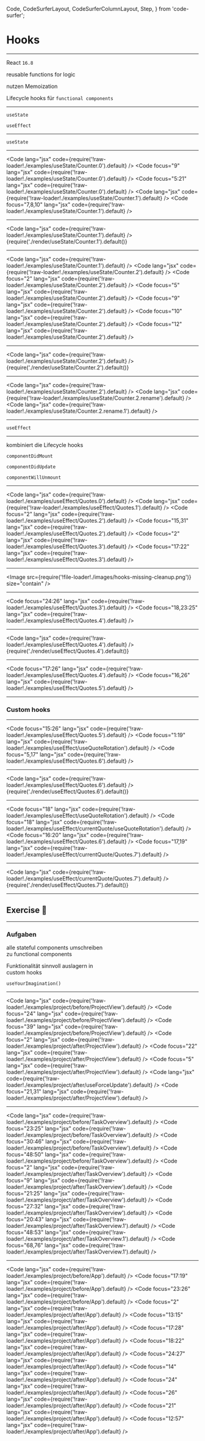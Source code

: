 
  Code,
  CodeSurferLayout,
  CodeSurferColumnLayout,
  Step,
} from 'code-surfer';


# Hooks

---

<Appear>

React `16.8`

reusable functions for logic

nutzen Memoization

Lifecycle hooks für `functional components`

</Appear>

---

<Appear>

`useState`

`useEffect`

</Appear>

---

`useState`

---

<CodeSurferLayout>

<Code lang="jsx" code={require('!raw-loader!./examples/useState/Counter.0').default} />
<Code focus="9" lang="jsx" code={require('!raw-loader!./examples/useState/Counter.0').default} />
<Code focus="5:21" lang="jsx" code={require('!raw-loader!./examples/useState/Counter.0').default} />
<Code lang="jsx" code={require('!raw-loader!./examples/useState/Counter.1').default} />
<Code focus="7,8,10" lang="jsx" code={require('!raw-loader!./examples/useState/Counter.1').default} />

</CodeSurferLayout>

---

<CodeSurferColumnLayout>

<Step>

<Code lang="jsx" code={require('!raw-loader!./examples/useState/Counter.1').default} />
{require('./render/useState/Counter.1').default()}

</Step>

</CodeSurferColumnLayout>

---

<CodeSurferLayout>

<Code lang="jsx" code={require('!raw-loader!./examples/useState/Counter.1').default} />
<Code lang="jsx" code={require('!raw-loader!./examples/useState/Counter.2').default} />
<Code focus="2" lang="jsx" code={require('!raw-loader!./examples/useState/Counter.2').default} />
<Code focus="5" lang="jsx" code={require('!raw-loader!./examples/useState/Counter.2').default} />
<Code focus="9" lang="jsx" code={require('!raw-loader!./examples/useState/Counter.2').default} />
<Code focus="10" lang="jsx" code={require('!raw-loader!./examples/useState/Counter.2').default} />
<Code focus="12" lang="jsx" code={require('!raw-loader!./examples/useState/Counter.2').default} />

</CodeSurferLayout>

---

<CodeSurferColumnLayout>

<Step>

<Code lang="jsx" code={require('!raw-loader!./examples/useState/Counter.2').default} />
{require('./render/useState/Counter.2').default()}

</Step>

</CodeSurferColumnLayout>

---

<CodeSurferLayout>

<Code lang="jsx" code={require('!raw-loader!./examples/useState/Counter.2').default} />
<Code lang="jsx" code={require('!raw-loader!./examples/useState/Counter.2.rename').default} />
<Code lang="jsx" code={require('!raw-loader!./examples/useState/Counter.2.rename.1').default} />

</CodeSurferLayout>

---

`useEffect`

---

kombiniert die Lifecycle hooks

<Appear>

`componentDidMount`

`componentDidUpdate`

`componentWillUnmount`

</Appear>

---

<CodeSurferLayout>

<Code lang="jsx" code={require('!raw-loader!./examples/useEffect/Quotes.0').default} />
<Code lang="jsx" code={require('!raw-loader!./examples/useEffect/Quotes.1').default} />
<Code focus="2" lang="jsx" code={require('!raw-loader!./examples/useEffect/Quotes.2').default} />
<Code focus="15,31" lang="jsx" code={require('!raw-loader!./examples/useEffect/Quotes.2').default} />
<Code focus="2" lang="jsx" code={require('!raw-loader!./examples/useEffect/Quotes.3').default} />
<Code focus="17:22" lang="jsx" code={require('!raw-loader!./examples/useEffect/Quotes.3').default} />

</CodeSurferLayout>

---

<Image src={require('!file-loader!./images/hooks-missing-cleanup.png')} size="contain" />

---

<CodeSurferLayout>

<Code focus="24:26" lang="jsx" code={require('!raw-loader!./examples/useEffect/Quotes.3').default} />
<Code focus="18,23:25" lang="jsx" code={require('!raw-loader!./examples/useEffect/Quotes.4').default} />

</CodeSurferLayout>

---

<CodeSurferColumnLayout>

<Step>

<Code lang="jsx" code={require('!raw-loader!./examples/useEffect/Quotes.4').default} />
{require('./render/useEffect/Quotes.4').default()}

</Step>

</CodeSurferColumnLayout>

---

<CodeSurferLayout>

<Code focus="17:26" lang="jsx" code={require('!raw-loader!./examples/useEffect/Quotes.4').default} />
<Code focus="16,26" lang="jsx" code={require('!raw-loader!./examples/useEffect/Quotes.5').default} />

</CodeSurferLayout>

---

### Custom hooks

---

<CodeSurferLayout>

<Code focus="15:26" lang="jsx" code={require('!raw-loader!./examples/useEffect/Quotes.5').default} />
<Code focus="1:19" lang="jsx" code={require('!raw-loader!./examples/useEffect/useQuoteRotation').default} />
<Code focus="5,17" lang="jsx" code={require('!raw-loader!./examples/useEffect/Quotes.6').default} />

</CodeSurferLayout>

---

<CodeSurferColumnLayout>

<Step>

<Code lang="jsx" code={require('!raw-loader!./examples/useEffect/Quotes.6').default} />
{require('./render/useEffect/Quotes.6').default()}

</Step>

</CodeSurferColumnLayout>

---

<CodeSurferLayout>

<Code focus="18" lang="jsx" code={require('!raw-loader!./examples/useEffect/useQuoteRotation').default} />
<Code focus="18" lang="jsx" code={require('!raw-loader!./examples/useEffect/currentQuote/useQuoteRotation').default} />
<Code focus="16:20" lang="jsx" code={require('!raw-loader!./examples/useEffect/Quotes.6').default} />
<Code focus="17,19" lang="jsx" code={require('!raw-loader!./examples/useEffect/currentQuote/Quotes.7').default} />

</CodeSurferLayout>

---

<CodeSurferColumnLayout>

<Step>

<Code lang="jsx" code={require('!raw-loader!./examples/useEffect/currentQuote/Quotes.7').default} />
{require('./render/useEffect/Quotes.7').default()}

</Step>

</CodeSurferColumnLayout>

---

## Exercise 💪

---

### Aufgaben


<Appear>

alle stateful components umschreiben<br/>
zu functional components

Funktionalität sinnvoll auslagern in<br/>
custom hooks

`useYourImagination()`

</Appear>

---

<CodeSurferLayout>

<Code lang="jsx" code={require('!raw-loader!./examples/project/before/ProjectView').default} />
<Code focus="24" lang="jsx" code={require('!raw-loader!./examples/project/before/ProjectView').default} />
<Code focus="39" lang="jsx" code={require('!raw-loader!./examples/project/before/ProjectView').default} />
<Code focus="2" lang="jsx" code={require('!raw-loader!./examples/project/after/ProjectView').default} />
<Code focus="22" lang="jsx" code={require('!raw-loader!./examples/project/after/ProjectView').default} />
<Code focus="5" lang="jsx" code={require('!raw-loader!./examples/project/after/ProjectView').default} />
<Code lang="jsx" code={require('!raw-loader!./examples/project/after/useForceUpdate').default} />
<Code focus="21,31" lang="jsx" code={require('!raw-loader!./examples/project/after/ProjectView').default} />

</CodeSurferLayout>

---

<CodeSurferLayout>

<Code lang="jsx" code={require('!raw-loader!./examples/project/before/TaskOverview').default} />
<Code focus="23:25" lang="jsx" code={require('!raw-loader!./examples/project/before/TaskOverview').default} />
<Code focus="30:46" lang="jsx" code={require('!raw-loader!./examples/project/before/TaskOverview').default} />
<Code focus="48:50" lang="jsx" code={require('!raw-loader!./examples/project/before/TaskOverview').default} />
<Code focus="2" lang="jsx" code={require('!raw-loader!./examples/project/after/TaskOverview').default} />
<Code focus="9" lang="jsx" code={require('!raw-loader!./examples/project/after/TaskOverview').default} />
<Code focus="21:25" lang="jsx" code={require('!raw-loader!./examples/project/after/TaskOverview').default} />
<Code focus="27:32" lang="jsx" code={require('!raw-loader!./examples/project/after/TaskOverview').default} />
<Code focus="20:43" lang="jsx" code={require('!raw-loader!./examples/project/after/TaskOverview.1').default} />
<Code focus="48:53" lang="jsx" code={require('!raw-loader!./examples/project/after/TaskOverview.1').default} />
<Code focus="68,76" lang="jsx" code={require('!raw-loader!./examples/project/after/TaskOverview.1').default} />

</CodeSurferLayout>

---

<CodeSurferLayout>

<Code lang="jsx" code={require('!raw-loader!./examples/project/before/App').default} />
<Code focus="17:19" lang="jsx" code={require('!raw-loader!./examples/project/before/App').default} />
<Code focus="23:26" lang="jsx" code={require('!raw-loader!./examples/project/before/App').default} />
<Code focus="2" lang="jsx" code={require('!raw-loader!./examples/project/after/App').default} />
<Code focus="13:15" lang="jsx" code={require('!raw-loader!./examples/project/after/App').default} />
<Code focus="17:28" lang="jsx" code={require('!raw-loader!./examples/project/after/App').default} />
<Code focus="18:22" lang="jsx" code={require('!raw-loader!./examples/project/after/App').default} />
<Code focus="24:27" lang="jsx" code={require('!raw-loader!./examples/project/after/App').default} />
<Code focus="14" lang="jsx" code={require('!raw-loader!./examples/project/after/App').default} />
<Code focus="24" lang="jsx" code={require('!raw-loader!./examples/project/after/App').default} />
<Code focus="26" lang="jsx" code={require('!raw-loader!./examples/project/after/App').default} />
<Code focus="21" lang="jsx" code={require('!raw-loader!./examples/project/after/App').default} />
<Code focus="12:57" lang="jsx" code={require('!raw-loader!./examples/project/after/App').default} />

</CodeSurferLayout>
